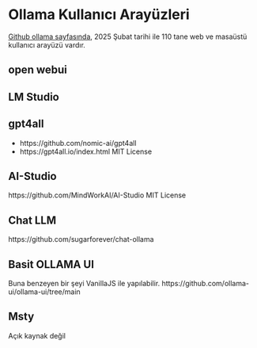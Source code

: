 # Ollama Kullanıcı Arayüzleri 

[Github ollama sayfasında](https://github.com/ollama/ollama#web--desktop), 2025 Şubat tarihi ile 110 tane web ve masaüstü kullanıcı arayüzü vardır.

## open webui



## LM Studio


## gpt4all

- https://github.com/nomic-ai/gpt4all
- https://gpt4all.io/index.html
MIT License


## AI-Studio

https://github.com/MindWorkAI/AI-Studio
MIT License

## Chat LLM

https://github.com/sugarforever/chat-ollama


## Basit OLLAMA UI


Buna benzeyen bir şeyi VanillaJS ile yapılabilir.
https://github.com/ollama-ui/ollama-ui/tree/main


## Msty

Açık kaynak değil



